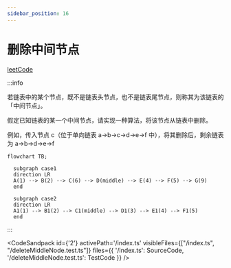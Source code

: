 ```yaml
---
sidebar_position: 16
---
```



# 删除中间节点


[leetCode](https://leetcode.cn/problems/delete-middle-node-lcci/)

:::info

若链表中的某个节点，既不是链表头节点，也不是链表尾节点，则称其为该链表的「中间节点」。

假定已知链表的某一个中间节点，请实现一种算法，将该节点从链表中删除。

例如，传入节点 c（位于单向链表 a->b->c->d->e->f 中），将其删除后，剩余链表为 a->b->d->e->f

```mermaid
flowchart TB;

  subgraph case1
  direction LR
  A(1) --> B(2) --> C(6) --> D(middle) --> E(4) --> F(5) --> G(9)
  end

  subgraph case2
  direction LR
  A1(1) --> B1(2) --> C1(middle) --> D1(3) --> E1(4) --> F1(5) 
  end

```
:::



<CodeSandpack
  id={'2'}
  activePath='/index.ts'
  visibleFiles={["/index.ts", "/deleteMiddleNode.test.ts"]}
  files={{
    '/index.ts': SourceCode,
    '/deleteMiddleNode.test.ts': TestCode
  }}
/>
